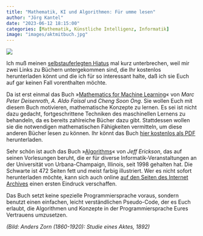 ```yaml
---
title: "Mathematik, KI und Algorithmen: Für umme lesen"
author: "Jörg Kantel"
date: "2023-06-12 18:15:00"
categories: [Mathematik, Künstliche Intelligenz, Informatik]
image: "images/aktmitbuch.jpg"
---
```


[![](images/aktmitbuch-b.jpg)](https://www.artprinta.com/cdn/shop/products/AL3DLGHKZ_1800x1400.jpg?v=1579023012)

Ich muß meinen [selbstauferlegten Hiatus](https://kantel.github.io/posts/2023061001_renpy_81_web/) mal kurz unterbrechen, weil mir zwei Links zu Büchern untergekommen sind, die Ihr kostenlos herunterladen könnt und die ich für so interessant halte, daß ich sie Euch auf gar keinen Fall vorenthalten möchte.

Da ist erst einmal das Buch »[Mathematics for Machine Learning](https://mml-book.github.io/)« von *Marc Peter Deisenroth*, *A. Aldo Faisal* und *Cheng Soon Ong*. Sie wollen Euch mit diesem Buch motivieren, mathematische Konzepte zu lernen. Es sei ist nicht dazu gedacht, fortgeschrittene Techniken des maschinellen Lernens zu behandeln, da es bereits zahlreiche Bücher dazu gibt. Stattdessen wollen sie die notwendigen mathematischen Fähigkeiten vermitteln, um diese anderen Bücher lesen zu können. Ihr könnt das Buch [hier kostenlos als PDF](https://mml-book.github.io/book/mml-book.pdf) herunterladen.

Sehr schön ist auch das Buch »[Algorithms](https://jeffe.cs.illinois.edu/teaching/algorithms/)« von *Jeff Erickson*, das auf seinen Vorlesungen beruht, die er für diverse Informatik-Veranstaltungen an der Universität von Urbana-Champaign, Illinois, seit 1998 gehalten hat. Die Schwarte ist 472 Seiten fett und meist farbig illustriert. Wer es nicht sofort herunterladen möchte, kann sich auch online [auf den Seiten des Internet Archives](https://archive.org/details/Algorithms-Jeff-Erickson) einen ersten Eindruck verschaffen.

Das Buch setzt keine spezielle Programmiersprache voraus, sondern benutzt einen einfachen, leicht verständlichen Pseudo-Code, der es Euch erlaubt, die Algorithmen und Konzepte in der Programmiersprache Eures Vertrauens umzusetzen.

*(Bild: Anders Zorn (1860-1920): Studie eines Aktes, 1892)*